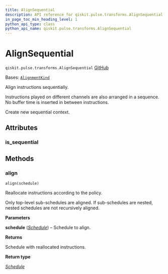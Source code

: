 ```yaml
---
title: AlignSequential
description: API reference for qiskit.pulse.transforms.AlignSequential
in_page_toc_min_heading_level: 1
python_api_type: class
python_api_name: qiskit.pulse.transforms.AlignSequential
---
```


# AlignSequential

<span id="qiskit.pulse.transforms.AlignSequential" />

`qiskit.pulse.transforms.AlignSequential` [GitHub](https://github.com/qiskit/qiskit/tree/stable/0.45/qiskit/pulse/transforms/alignments.py "view source code")

Bases: [`AlignmentKind`](pulse#qiskit.pulse.transforms.AlignmentKind "qiskit.pulse.transforms.alignments.AlignmentKind")

Align instructions sequentially.

Instructions played on different channels are also arranged in a sequence. No buffer time is inserted in between instructions.

Create new sequential context.

## Attributes

<span id="qiskit.pulse.transforms.AlignSequential.is_sequential" />

### is\_sequential

## Methods

### align

<span id="qiskit.pulse.transforms.AlignSequential.align" />

`align(schedule)`

Reallocate instructions according to the policy.

Only top-level sub-schedules are aligned. If sub-schedules are nested, nested schedules are not recursively aligned.

**Parameters**

**schedule** ([*Schedule*](qiskit.pulse.Schedule "qiskit.pulse.schedule.Schedule")) – Schedule to align.

**Returns**

Schedule with reallocated instructions.

**Return type**

[*Schedule*](qiskit.pulse.Schedule "qiskit.pulse.schedule.Schedule")

